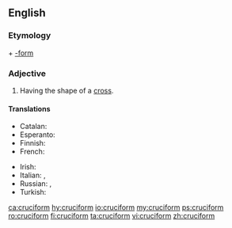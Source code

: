 ==English==

===Etymology===
{{etyl|la|en}} {{term|crux|lang=la||cross}} + [[-form]]

===Adjective===
{{head|en|adjective}}

# Having the shape of a [[cross]].

====Translations====
{{trans-top|having the shape of a cross}}
* Catalan: {{t+|ca|cruciforme}}
* Esperanto: {{t|eo|krucoforma}}
* Finnish: {{t|fi|ristinmuotoinen}}
* French: {{t+|fr|cruciforme}}
{{trans-mid}}
* Irish: {{t|ga|crosdealbhach}}
* Italian: {{t+|it|crociato}}, {{t+|it|cruciforme}}
* Russian: {{t+|ru|крестообразный}}, {{t+|ru|крестовидный}}
* Turkish: {{t+|tr|haçvari}}
{{trans-bottom}}

[[ca:cruciform]]
[[hy:cruciform]]
[[io:cruciform]]
[[my:cruciform]]
[[ps:cruciform]]
[[ro:cruciform]]
[[fi:cruciform]]
[[ta:cruciform]]
[[vi:cruciform]]
[[zh:cruciform]]